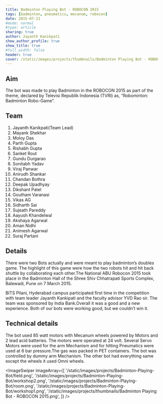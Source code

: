 ```yaml
---
title: Badminton Playing Bot - ROBOCON 2015
tags: [badminton, pneumatics, mecanum, robocon]
date: 2015-07-21
#mode: normal
#type: article
sharing: true
author: Jayanth Kanikpati
show_author_profile: true
show_title: true
#full_width: false
header: true
cover: /static/images/projects/thumbnails/Badminton Playing Bot - ROBOCON 2015.png
---
```


## Aim

The bot was made to play Badminton in the ROBOCON 2015 as part of the theme, declared by Televisi Republik Indonesia (TVRI) as, “Robominton: Badminton Robo-Game”.

## Team

1. Jayanth Kanikpati(Team Lead)
2. Mayank Shekhar
3. Moloy Das
4. Parth Gupta
5. Rishabh Gupta
6. Sanket Rout
7. Gundu Durgarao
8. Sonitabh Yadav
9. Viraj Panwar
10. Anirudh Shankar
11. Chandan Bothra
12. Deepak Upadhyay
13. Dikshant Patel
14. Goutham Varanasi
15. Vikas AG
16. Sidharth Sai
17. Sujeath Pareddy
18. Aayush Khandelwal
19. Akshaya Agarwal
20. Aman Nidhi
21. Animesh Agarwal
22. Suraj Partani

## Details

There were two Bots actually and were meant to play badminton’s doubles game. The highlight of this game were how the two robots hit and hit back shuttle by collaborating each other.The National ABU Robocon 2015 took place in the Badminton Hall of the Shree Shiv Chhatrapati Sports Complex, Balewadi, Pune on 7 March 2015.

BITS Pilani, Hyderabad campus participated first time in the competition with team leader Jayanth Kankipati and the faculty advisor YVD Rao sir. The team was sponsored by India Bank.Overall it was a good and a new experience. Both of our bots were working good, but we couldn’t win it.

## Technical details

The bot used 85 watt motors with Mecanum wheels powered by Motors and 2 lead acid batteries. The motors were operated at 24 volt. Several Servo Motors were used for the arm Mechanism and for hitting Pneumatics were used at 6 bar pressure.The gas was packed in PET containers. The bot was controlled by dummy arm Mechanism.
The other bot had everything same except the wheels it used Omni wheels.

<ImageSwiper
  imageArray={[
    '/static/images/projects/Badminton-Playing-Bot/field.png',
    '/static/images/projects/Badminton-Playing-Bot/workshop2.png',
    '/static/images/projects/Badminton-Playing-Bot/room.png',
    '/static/images/projects/Badminton-Playing-Bot/workshop1.png',
    '/static/images/projects/thumbnails/Badminton Playing Bot - ROBOCON 2015.png',
  ]}
/>
